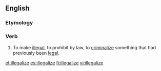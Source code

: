 ==English==

===Etymology===
{{suffix|illegal|ize|lang=en}}

===Verb===
{{en-verb|illegalizes|illegalizing|illegalized}}

# {{context|nonstandard|lang=en}} To make [[illegal]], to prohibit by law, to [[criminalize]] something that had previously been [[legal]].

[[et:illegalize]]
[[es:illegalize]]
[[fi:illegalize]]
[[vi:illegalize]]